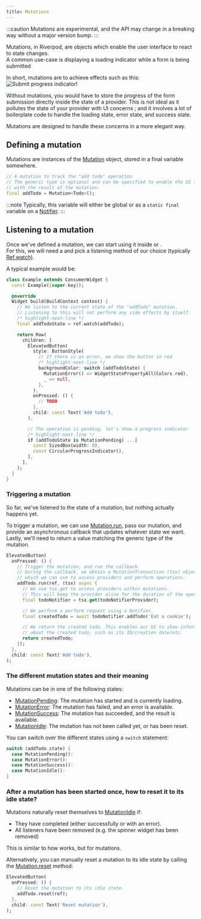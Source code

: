 ```yaml
---
title: Mutations
---
```


:::caution
Mutations are experimental, and the API may change in a breaking way without
a major version bump.
:::

Mutations, in Riverpod, are objects which enable the user interface
to react to state changes.  
A common use-case is displaying a loading indicator while a form is being submitted

In short, mutations are to achieve effects such as this:  
![Submit progress indicator](/img/essentials/side_effects/spinner.gif)!

Without mutations, you would have to store the progress of the form submission
directly inside the state of a provider. This is not ideal as it pollutes the
state of your provider with UI concerns ; and it involves a lot of boilerplate code
to handle the loading state, error state, and success state.

Mutations are designed to handle these concerns in a more elegant way.

## Defining a mutation

Mutations are instances of the [Mutation] object, stored in a final variable somewhere.

```dart
// A mutation to track the "add todo" operation.
// The generic type is optional and can be specified to enable the UI to interact
// with the result of the mutation.
final addTodo = Mutation<Todo>();
```

:::note
Typically, this variable will either be global or as a `static final` variable on
a [Notifier].
:::

## Listening to a mutation

Once we've defined a mutation, we can start using it inside <Link documentID="concepts2/consumers" /> or <Link documentID="concepts2/providers" />.  
For this, we will need a <Link documentID="concepts2/refs" /> and pick a listening method of our choice
(typically [Ref.watch](https://pub.dev/documentation/hooks_riverpod/3.0.0-dev.16/hooks_riverpod/Ref/watch.html)).


A typical example would be:

```dart
class Example extends ConsumerWidget {
  const Example({super.key});

  @override
  Widget build(BuildContext context) {
    // We listen to the current state of the "addTodo" mutation.
    // Listening to this will not perform any side effects by itself.
    /* highlight-next-line */
    final addTodoState = ref.watch(addTodo);

    return Row(
      children: [
        ElevatedButton(
          style: ButtonStyle(
            // If there is an error, we show the button in red
            /* highlight-next-line */
            backgroundColor: switch (addTodoState) {
              MutationError() => WidgetStatePropertyAll(Colors.red),
              _ => null,
            },
          ),
          onPressed: () {
            // TODO
          },
          child: const Text('Add todo'),
        ),

        // The operation is pending, let's show a progress indicator
        /* highlight-next-line */
        if (addTodoState is MutationPending) ...[
          const SizedBox(width: 8),
          const CircularProgressIndicator(),
        ],
      ],
    );
  }
}
```

### Triggering a mutation

So far, we've listened to the state of a mutation, but nothing actually happens yet.

To trigger a mutation, we can use [Mutation.run], pass our mutation, and provide an asynchronous callback
that updates whatever state we want. Lastly, we'll need to return a value matching the generic type of the mutation.

```dart
ElevatedButton(
  onPressed: () {
    // Trigger the mutation, and run the callback.
    // During the callback, we obtain a MutationTransaction (tsx) object
    // which we can use to access providers and perform operations.
    addTodo.run(ref, (tsx) async {
      // We use tsx.get to access providers within mutations.
      // This will keep the provider alive for the duration of the operation.
      final todoNotifier = tsx.get(todoNotifierProvider);

      // We perform a perform request using a Notifier.
      final createdTodo = await todoNotifier.addTodo('Eat a cookie');

      // We return the created todo. This enables our UI to show information
      // about the created todo, such as its ID/creation date/etc.
      return createdTodo;
    });
  },
  child: const Text('Add todo'),
);
```

### The different mutation states and their meaning

Mutations can be in one of the following states:
- [MutationPending]: The mutation has started and is currently loading.
- [MutationError]: The mutation has failed, and an error is available.
- [MutationSuccess]: The mutation has succeeded, and the result is available.
- [MutationIdle]: The mutation has not been called yet, or has been reset.

You can switch over the different states using a `switch` statement:

```dart
switch (addTodo.state) {
  case MutationPending():
  case MutationError():
  case MutationSuccess():
  case MutationIdle():
}
```

### After a mutation has been started once, how to reset it to its idle state?

Mutations naturally reset themselves to [MutationIdle] if:
- They have completed (either successfully or with an error).
- All listeners have been removed (e.g. the spinner widget has been removed)

This is similar to how <Link documentID="concepts2/auto_dispose"/> works, but for mutations.

Alternatively, you can manually reset a mutation to its idle state
by calling the [Mutation.reset] method:

```dart
ElevatedButton(
  onPressed: () {
    // Reset the mutation to its idle state.
    addTodo.reset(ref);
  },
  child: const Text('Reset mutation'),
);
```

[MutationPending]: https://pub.dev/documentation/riverpod/3.0.0-dev.17/experimental_mutation/MutationPending-class.html
[MutationError]: https://pub.dev/documentation/riverpod/3.0.0-dev.17/experimental_mutation/MutationError-class.html
[MutationSuccess]: https://pub.dev/documentation/riverpod/3.0.0-dev.17/experimental_mutation/MutationSuccess-class.html
[MutationIdle]: https://pub.dev/documentation/riverpod/3.0.0-dev.17/experimental_mutation/MutationIdle-class.html
[Mutation.reset]: https://pub.dev/documentation/riverpod/3.0.0-dev.17/experimental_mutation/Mutation/reset.html
[Mutation]: https://pub.dev/documentation/riverpod/3.0.0-dev.17/experimental_mutation/Mutation-class.html
[Notifier]: https://pub.dev/documentation/riverpod/3.0.0-dev.17/riverpod/Notifier-class.html
[Mutation.run]: https://pub.dev/documentation/flutter_riverpod/3.0.0-dev.17/experimental_mutation/Mutation/run.html